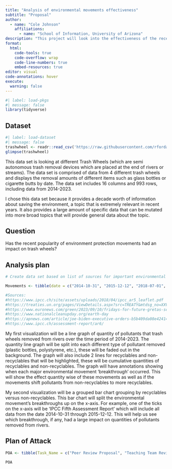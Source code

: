 ```yaml
---
title: "Analysis of environmental movements effectiveness"
subtitle: "Proposal"
author:
  - name: "Cole Johnson"
    affiliations:
      - name: "School of Information, University of Arizona"
description: "This project will look into the effectiveness of the recent increase in environmental movements and how they have changed the pollutants being removed from rivers and streams"
format:
  html:
    code-tools: true
    code-overflow: wrap
    code-line-numbers: true
    embed-resources: true
editor: visual
code-annotations: hover
execute:
  warning: false
---
```


```r
#| label: load-pkgs
#| message: false
library(tidyverse)
```

## Dataset

```r
#| label: load-dataset
#| message: false
trashwheel <- readr::read_csv('https://raw.githubusercontent.com/rfordatascience/tidytuesday/master/data/2024/2024-03-05/trashwheel.csv')
glimpse(trashwheel)
```

This data set is looking at different Trash Wheels (which are semi autonomous trash removal devices which are placed at the end of rivers or streams). The data set is comprised of data from 4 different trash wheels and displays the removal amounts of different items such as glass bottles or cigarette butts by date. The data set includes 16 columns and 993 rows, including data from 2014-2023.

I chose this data set because it provides a decade worth of information about saving the environment, a topic that is extremely relevant in recent years. It also provides a large amount of specific data that can be mutated into more broad topics that will provide general data about the topic.

## Question

Has the recent popularity of environment protection movements had an impact on trash wheels?

## Analysis plan

```r
# Create data set based on list of sources for important environmental movement dates

Movements <- tibble(date = c("2014-10-31", "2015-12-12", "2018-07-01", "2019-04-01","2021-01-01","2021-08-09"), description = c("IPCC Fifth Assessment Report", "Paris Agreement Signed", "Greta Thunberg starts school stike for climate", "First National CleanUp Day", "Biden rejoins Paris Accord", "IPCC 6th Report"))

#Sources:
#https://www.ipcc.ch/site/assets/uploads/2018/04/ipcc_ar5_leaflet.pdf
#https://treaties.un.org/pages/ViewDetails.aspx?src=TREATY&mtdsg_no=XXVII-7-d&chapter=27&clang=_en
#https://www.euronews.com/green/2023/09/10/fridays-for-future-gretas-school-strikes-led-a-third-of-swiss-citizens-to-change-their-hab
#https://www.nationalcleanupday.org/earth-day
#https://apnews.com/article/joe-biden-executive-orders-b5b409da08e42414b9a12e2c67ee2df6
#https://www.ipcc.ch/assessment-report/ar6/

```

My first visualization will be a line graph of quantity of pollutants that trash wheels removed from rivers over the time period of 2014-2023. The quantity line graph will be split into each different type of pollutant removed (plastic bottles, polystyrene, etc.), these will be faded out in the background. The graph will also include 2 lines for recyclables and non-recyclables that will be highlighted, these will be cumulative quantities of recyclables and non-recyclables. The graph will have annotations showing when each major environmental movement 'breakthrough' occurred. This will show the effect quantity wise of these movements as well as if the movements shift pollutants from non-recyclables to more recyclables.

My second visualization will be a grouped bar chart grouping by recyclables versus non-recyclables. This bar chart will split the environmental movement's breakthroughs up on the x-axis. For example, one of the ticks on the x-axis will be 'IPCC Fifth Assessment Report' which will include all data from the date 2014-10-31 through 2015-12-12. This will help us see which breakthrough, if any, had a large impact on quantities of pollutants removed from rivers.

## Plan of Attack

```r
POA <- tibble(Task_Name = c("Peer Review Proposal", "Teaching Team Review", "Begin working on Write-Up", "Begin working on presentation", "Write-Up and presentation due"), Status = c("Completed", "in-progress", " ", " ", " "), Assignee = c("Cole", "Cole", "Cole", "Cole", "Cole"), Due = c("May 29th", "June 3rd,", "June 6th", "June 13th", "June 24th"), Priority = c("High", "High", "Low", "Low", "High"), Summary = c("Finish proposal and do peer review of 2 others", "Update proposal based on peer review for teaching team", "Start completing Write-Up and analysis", "Start Putting together Presentation", "Complete Project"))

POA

```
